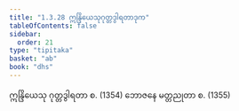 ```yaml
---
title: "1.3.28 ဣန္ဒြိယေသုဂုတ္တဒွါရတာဒုက"
tableOfContents: false
sidebar:
  order: 21
type: "tipitaka"
basket: "ab"
book: "dhs"
---
```



<DynamicBreadcrumb />

<Division number="150" book="dhs">

<Paragraph number="336" book="dhs">
ဣန္ဒြိယေသု ဂုတ္တဒွါရတာ စ. (<Emphasis>1354</Emphasis>)
</Paragraph>

<Paragraph number="337" book="dhs">
ဘောဇနေ မတ္တညုတာ စ. (<Emphasis>1355</Emphasis>)
</Paragraph>
</Division>